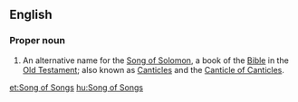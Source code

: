 {{book of the Bible|Song of Solomon}}

==English==
===Proper noun===
{{en-proper noun}}
# {{context|biblical}} An alternative name for the [[Song of Solomon]], a book of the [[Bible]] in the [[Old Testament]]; also known as [[Canticles]] and the [[Canticle of Canticles]].

[[et:Song of Songs]]
[[hu:Song of Songs]]